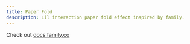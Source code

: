 ```yaml
---
title: Paper Fold
description: Lil interaction paper fold effect inspired by family.
---
```



<ComponentCollapse
  name="paper-fold"
  classNameComponentContainer="min-h-[200px]"
/>

Check out [docs.family.co](https://docs.family.co/connectkit/customization)




